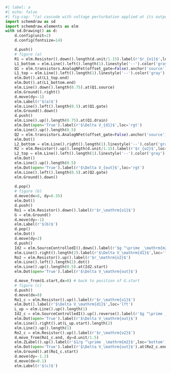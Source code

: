 
```python
#| label: a
#| echo: false
#| fig-cap: "(a) cascode with voltage perturbation applied at its output (b) & (c) equivalent small signal model"
import schemdraw as sd
import schemdraw.elements as elm
with sd.Drawing() as d:
	d.config(unit=2)
	d.config(fontsize=14)

	d.push()
	# figure (a)
	R1 = elm.Resistor().down().length(d.unit/1.15).label(r'$r_{o1}$',loc='bottom').linestyle('--').color('gray')
	L1_bottom = elm.Line().left().length(1).linestyle('--').color('gray')
	Q1 = elm.transistors.AnalogNFet(offset_gate=False).anchor('source').theta(0).reverse().label(r'$M_1$',loc='rgt')
	L1_top = elm.Line().left().length(1).linestyle('--').color('gray').at(R1.start)
	elm.Dot().at(L1_top.end)
	elm.Dot().at(L1_bottom.end)
	elm.Line().down().length(0.75).at(Q1.source)
	elm.Ground().right()
	d.move(dy=-1)
	elm.Label(r'$(a)$')
	elm.Line().left().length(0.5).at(Q1.gate)
	elm.Ground().down()
	d.push()
	elm.Line().up().length(0.75).at(Q1.drain)
	elm.Dot(open='True').label(r'$\Delta V_{d1}$',loc='rgt')
	elm.Line().up().length(0.5)
	Q2 = elm.transistors.AnalogNFet(offset_gate=False).anchor('source').theta(0).reverse().label(r'$M_2$',loc='rgt')
	elm.Dot()
	L2_bottom = elm.Line().right().length(1).linestyle('--').color('gray').at(Q2.source)
	R2 = elm.Resistor().up().length(d.unit/1.15).label(r'$r_{o2}$',loc='bottom').linestyle('--').color('gray')
	L2_top = elm.Line().left().length(1).linestyle('--').color('gray').at(R2.end)
	elm.Dot()
	elm.Line().up().length(0.5)
	elm.Dot(open='True').label(r'$\Delta V_{out}$',loc='rgt')
	elm.Line().left().length(0.5).at(Q2.gate)
	elm.Ground().down()
        
	d.pop()
	# figure (b)
	d.move(dx=8, dy=0.35)
	elm.Dot()
	d.push()
	Ro1 = elm.Resistor().down().label(r'$r_\mathrm{o1}$')
	G = elm.Ground()
	d.move(dy=-1)
	elm.Label(r'$(b)$')
	d.pop()
	elm.Dot()
	d.move(dy=2)
	d.push()
	Id2 = elm.SourceControlledI().down().label(r'$g ^\prime _\mathrm{m2} \Delta V_\mathrm{d1}$').reverse()
	elm.Line().right().length(2).label(r'$\Delta V_\mathrm{d1}$',loc='lft')
	Ro2 = elm.Resistor().up().label(r'$r_\mathrm{o2}$')
	elm.Line().left().length(2).dot()
	elm.Line().up().length(0.5).at(Id2.start)
	elm.Dot(open='True').label(r'$\Delta V_\mathrm{out}$')

	d.move_from(G.start,dx=0) # back to position of G.start
	# figure (c)
	d.push()
	d.move(dx=8)
	Ro1_c = elm.Resistor().up().label(r'$r_\mathrm{o1}$')
	elm.Dot().label(r'$\Delta V_\mathrm{d1}$',loc='lft')
	L_up = elm.Line().up().length(1)
	Id2_c = elm.SourceControlledI().up().reverse().label(r'$g ^\prime _\mathrm{m2} \Delta V_\mathrm{d1}$').reverse()
	elm.Dot(open='True').label(r'$\Delta V_\mathrm{out}$')
	elm.Line().right().at(L_up.start).length(2)
	elm.Line().up().length(1)
	Ro2_c = elm.Resistor().up().label(r'$r_\mathrm{o2}$')
	d.move_from(Ro1_c.end, dy=d.unit/1.5)
	elm.ZLabel().up().label(r'$1/g ^\prime _\mathrm{m2}$',loc='bottom',ofst=(0.2,-0.2))
	elm.Dot(open='True').label(r'$\Delta V_\mathrm{out}$').at(Ro2_c.end)
	elm.Ground().at(Ro1_c.start)
	d.move(dy=-1.2)
	d.move(dx=0.1)
	elm.Label(r'$(c)$')

```
